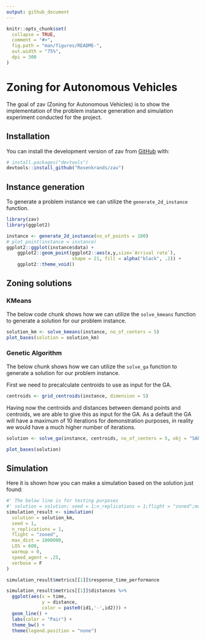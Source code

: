 ```yaml
---
output: github_document
---
```


<!-- README.md is generated from README.Rmd. Please edit that file -->

```r
knitr::opts_chunk$set(
  collapse = TRUE,
  comment = "#>",
  fig.path = "man/figures/README-",
  out.width = "75%",
  dpi = 300
)
```

# Zoning for Autonomous Vehicles

<!-- badges: start -->
<!-- badges: end -->

The goal of zav (Zoning for Autonomous Vehicles) is to show the implementation of the problem instance generation and simulation experiment conducted for the project.

## Installation

You can install the development version of zav from [GitHub](https://github.com/) with:

``` r
# install.packages("devtools")
devtools::install_github("Rosenkrands/zav")
```

## Instance generation

To generate a problem instance we can utilize the `generate_2d_instance` function.

```r
library(zav)
library(ggplot2)

instance <- generate_2d_instance(no_of_points = 100)
# plot_point(instance = instance)
ggplot2::ggplot(instance$data) +
    ggplot2::geom_point(ggplot2::aes(x,y,size=`Arrival rate`),
                        shape = 21, fill = alpha("black", .2)) +
    ggplot2::theme_void()
```

## Zoning solutions

### KMeans

The below code chunk shows how we can utilize the `solve_kmeans` function to generate a solution for our problem instance.

```r
solution_km <- solve_kmeans(instance, no_of_centers = 5)
plot_bases(solution = solution_km)
```

### Genetic Algorithm

The below chunk shows how we can utilize the `solve_ga` function to generate a solution for our problem instance.

First we need to precalculate centroids to use as input for the GA.

```r
centroids <- grid_centroids(instance, dimension = 5)
```

Having now the centroids and distances between demand points and centroids, we are able to give this as input for the GA.
As a default the GA will have a maximum of 10 iterations for demonstration purposes, in reality we would have a much higher number of iterations. 

```r
solution <- solve_ga(instance, centroids, no_of_centers = 5, obj = "SAFE")
```

```r
plot_bases(solution)
```


## Simulation

Here it is shown how you can make a simulation based on the solution just found:

```r
#' The below line is for testing purposes
#' solution = solution; seed = 1;n_replications = 1;flight = "zoned";max_dist = 1000000;LOS = 600;warmup = 0;speed_agent = .25;verbose = F
simulation_result <- simulation(
  solution = solution_km,
  seed = 1,
  n_replications = 1,
  flight = "zoned",
  max_dist = 1000000,
  LOS = 600,
  warmup = 0,
  speed_agent = .25,
  verbose = F
)
```

```r
simulation_result$metrics[[1]]$response_time_performance
```


```r
simulation_result$metrics[[1]]$distances %>%
  ggplot(aes(x = time, 
             y = distance,
             color = paste0(id1,'-',id2))) +
  geom_line() +
  labs(color = "Pair") +
  theme_bw() +
  theme(legend.position = "none")
```

